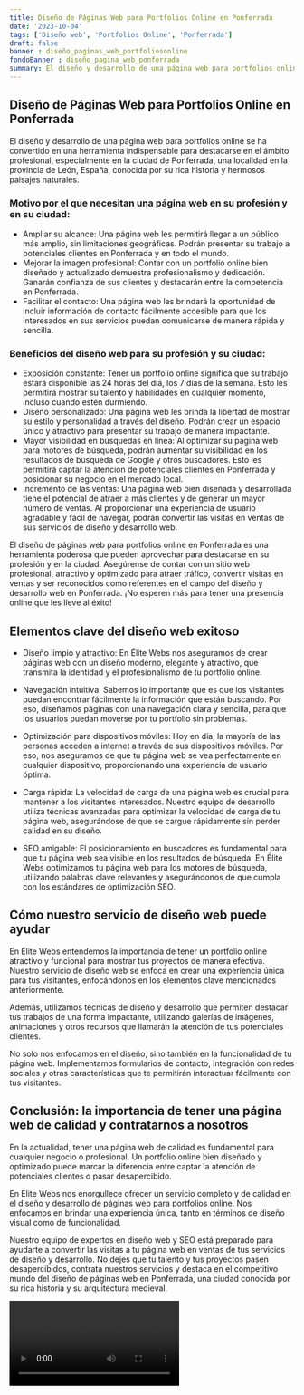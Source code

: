 ```yaml
---
title: Diseño de Páginas Web para Portfolios Online en Ponferrada
date: '2023-10-04'
tags: ['Diseño web', 'Portfolios Online', 'Ponferrada']
draft: false
banner : diseño_paginas_web_portfoliosonline
fondoBanner : diseño_pagina_web_ponferrada
summary: El diseño y desarrollo de una página web para portfolios online se ha convertido en una herramienta indispensable para destacarse en el ámbito profesional, especialmente en la ciudad de Ponferrada, una localidad en la provincia de León, España, conocida por su rica historia y hermosos paisajes naturales.
---
```


## Diseño de Páginas Web para Portfolios Online en Ponferrada

El diseño y desarrollo de una página web para portfolios online se ha convertido en una herramienta indispensable para destacarse en el ámbito profesional, especialmente en la ciudad de Ponferrada, una localidad en la provincia de León, España, conocida por su rica historia y hermosos paisajes naturales.

### Motivo por el que necesitan una página web en su profesión y en su ciudad:
- Ampliar su alcance: Una página web les permitirá llegar a un público más amplio, sin limitaciones geográficas. Podrán presentar su trabajo a potenciales clientes en Ponferrada y en todo el mundo.
- Mejorar la imagen profesional: Contar con un portfolio online bien diseñado y actualizado demuestra profesionalismo y dedicación. Ganarán confianza de sus clientes y destacarán entre la competencia en Ponferrada.
- Facilitar el contacto: Una página web les brindará la oportunidad de incluir información de contacto fácilmente accesible para que los interesados en sus servicios puedan comunicarse de manera rápida y sencilla.

### Beneficios del diseño web para su profesión y su ciudad:
- Exposición constante: Tener un portfolio online significa que su trabajo estará disponible las 24 horas del día, los 7 días de la semana. Esto les permitirá mostrar su talento y habilidades en cualquier momento, incluso cuando estén durmiendo.
- Diseño personalizado: Una página web les brinda la libertad de mostrar su estilo y personalidad a través del diseño. Podrán crear un espacio único y atractivo para presentar su trabajo de manera impactante.
- Mayor visibilidad en búsquedas en línea: Al optimizar su página web para motores de búsqueda, podrán aumentar su visibilidad en los resultados de búsqueda de Google y otros buscadores. Esto les permitirá captar la atención de potenciales clientes en Ponferrada y posicionar su negocio en el mercado local.
- Incremento de las ventas: Una página web bien diseñada y desarrollada tiene el potencial de atraer a más clientes y de generar un mayor número de ventas. Al proporcionar una experiencia de usuario agradable y fácil de navegar, podrán convertir las visitas en ventas de sus servicios de diseño y desarrollo web.

El diseño de páginas web para portfolios online en Ponferrada es una herramienta poderosa que pueden aprovechar para destacarse en su profesión y en la ciudad. Asegúrense de contar con un sitio web profesional, atractivo y optimizado para atraer tráfico, convertir visitas en ventas y ser reconocidos como referentes en el campo del diseño y desarrollo web en Ponferrada. ¡No esperen más para tener una presencia online que les lleve al éxito!

<GifSeo />

<Cta />

## Elementos clave del diseño web exitoso

- Diseño limpio y atractivo: En Élite Webs nos aseguramos de crear páginas web con un diseño moderno, elegante y atractivo, que transmita la identidad y el profesionalismo de tu portfolio online.

- Navegación intuitiva: Sabemos lo importante que es que los visitantes puedan encontrar fácilmente la información que están buscando. Por eso, diseñamos páginas con una navegación clara y sencilla, para que los usuarios puedan moverse por tu portfolio sin problemas.

- Optimización para dispositivos móviles: Hoy en día, la mayoría de las personas acceden a internet a través de sus dispositivos móviles. Por eso, nos aseguramos de que tu página web se vea perfectamente en cualquier dispositivo, proporcionando una experiencia de usuario óptima.

- Carga rápida: La velocidad de carga de una página web es crucial para mantener a los visitantes interesados. Nuestro equipo de desarrollo utiliza técnicas avanzadas para optimizar la velocidad de carga de tu página web, asegurándose de que se cargue rápidamente sin perder calidad en su diseño.

- SEO amigable: El posicionamiento en buscadores es fundamental para que tu página web sea visible en los resultados de búsqueda. En Élite Webs optimizamos tu página web para los motores de búsqueda, utilizando palabras clave relevantes y asegurándonos de que cumpla con los estándares de optimización SEO.

## Cómo nuestro servicio de diseño web puede ayudar

En Élite Webs entendemos la importancia de tener un portfolio online atractivo y funcional para mostrar tus proyectos de manera efectiva. Nuestro servicio de diseño web se enfoca en crear una experiencia única para tus visitantes, enfocándonos en los elementos clave mencionados anteriormente.

Además, utilizamos técnicas de diseño y desarrollo que permiten destacar tus trabajos de una forma impactante, utilizando galerías de imágenes, animaciones y otros recursos que llamarán la atención de tus potenciales clientes.

No solo nos enfocamos en el diseño, sino también en la funcionalidad de tu página web. Implementamos formularios de contacto, integración con redes sociales y otras características que te permitirán interactuar fácilmente con tus visitantes.

## Conclusión: la importancia de tener una página web de calidad y contratarnos a nosotros

En la actualidad, tener una página web de calidad es fundamental para cualquier negocio o profesional. Un portfolio online bien diseñado y optimizado puede marcar la diferencia entre captar la atención de potenciales clientes o pasar desapercibido.

En Élite Webs nos enorgullece ofrecer un servicio completo y de calidad en el diseño y desarrollo de páginas web para portfolios online. Nos enfocamos en brindar una experiencia única, tanto en términos de diseño visual como de funcionalidad.

Nuestro equipo de expertos en diseño web y SEO está preparado para ayudarte a convertir las visitas a tu página web en ventas de tus servicios de diseño y desarrollo. No dejes que tu talento y tus proyectos pasen desapercibidos, contrata nuestros servicios y destaca en el competitivo mundo del diseño de páginas web en Ponferrada, una ciudad conocida por su rica historia y su arquitectura medieval.

<Video />

<CtaBot job='Portfolios Online' city='Ponferrada'/>

<Gmaps query='Ponferrada+españa+maps' />